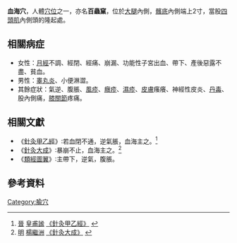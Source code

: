 '''血海穴'''，人體[[穴位|穴位]]之一，亦名'''百蟲窠'''，位於[[大腿|大腿]]內側，[[髕底|髕底]]內側端上2寸，當股[[四頭肌|四頭肌]]內側頭的隆起處。

== 相關病症 ==
*女性：[[月經|月經]]不調、經閉、經痛、崩漏、功能性子宮出血、帶下、產後惡露不盡、貧血。
*男性：[[睾丸炎|睾丸炎]]、小便淋澀。
*其餘症狀：氣逆、腹脹、[[風疹|風疹]]、[[癮疹|癮疹]]、[[濕疹|濕疹]]、[[皮膚|皮膚]]瘙癢、神經性皮炎、[[丹毒|丹毒]]、股內側痛，[[膝關節|膝關節]]疼痛。

== 相關文獻 ==
*《[[針灸甲乙經|針灸甲乙經]]》∶若血閉不通，逆氣脹，血海主之。<ref>[[西晉|晉]] [[皇甫謐|皇甫謐]] [http://www.theqi.com/cmed/oldbook/book45/intro.html 《針灸甲乙經》] {{Wayback|url=http://www.theqi.com/cmed/oldbook/book45/intro.html |date=20180924053744 }}</ref>
*《[[針灸大成|針灸大成]]》∶暴崩不止，血海主之。<ref>[[明朝|明]] [[楊繼洲|楊繼洲]] [http://www.theqi.com/cmed/oldbook/accup/ 《針灸大成》] {{Wayback|url=http://www.theqi.com/cmed/oldbook/accup/ |date=20170810112719 }}</ref>
*《[[類經圖翼|類經圖翼]]》∶主帶下，逆氣，腹脹。

== 參考資料 ==
{{reflist}}

[[Category:腧穴|Category:腧穴]]